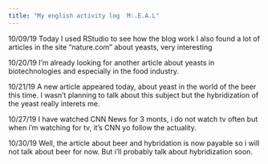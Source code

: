 ```yaml
---
title: "My english activity log  M:.E.A.L"
---
```


10/09/19 Today I used RStudio to see how the blog work
I also found a lot of articles in the site "nature.com" about yeasts, very interesting

10/20/19 I'm already looking for another article about yeasts in biotechnologies and especially in the food industry.

10/21/19 A new article appeared today, about yeast in the world of the beer this time.
I wasn't planning to talk about this subject but the hybridization of the yeast really interets me.

10/27/19 I have watched CNN News for 3 monts, i do not watch tv often but when i'm watching for tv, it's CNN yo follow the actuality.

10/30/19 Well, the article about beer and hybridation is now payable so i will not talk about beer for now.
But i'll probably talk about hybridization soon.
